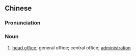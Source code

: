 {{also|总局}}
==Chinese==
{{zh-forms|s=总局}}

===Pronunciation===
{{zh-pron
|m=zǒngjú
|cat=n
}}

===Noun===
{{zh-noun}}

# [[head office]]; general office; central office; [[administration]]
#: {{zh-x|國家 稅務 總局|''the State '''Administration''' of Taxation (of the People's Republic of China)''}}
